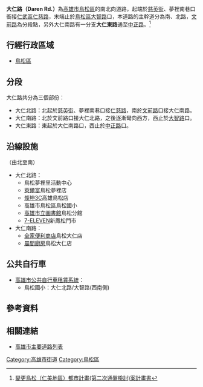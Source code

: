 {{Infobox TwRoad2
|bgcolorh=DARKGREEN
|colorh=white
|code=
|name= 大仁路
|enname= Daren Rd.
|level= 一般道路
|length=
|sec=北路<small>（[[鳥松區|鳥松區]]）</small><br>南路<small>（[[鳥松區|鳥松區]]）</small>
|lastext=
|line=
|start= [[慈英街|慈英街]]、夢裡南巷
|end= [[大智路_(鳥松區)|大智路]]
|junc= [[文前路_(鳥松區)|文前路]]
|img=
|cap=
|size=
|left= [[仁慈路_(仁武區)|仁慈路]]
|right=
|leftlink= 仁慈路
|leftdirection= N
|rightlink=
|rightdirection= S
|SN=
|SNtype=
|SNNum=
|SN2=
|SN2type=
|SN2Num=
|SN3=
|SN3type=
|SN3Num=
}}
{{Infobox TwRoad2
|bgcolorh=DARKGREEN
|colorh=white
|code=
|name= 大仁東路
|enname= Daren E. Rd.
|level= 一般道路
|length=
|sec=
|lastext=
|line=
|start= 大仁南路
|end= [[中正路_(鳥松區)|中正路]]
|junc= 
|img=
|cap=
|size=
|left= 
|right=
|leftlink=
|leftdirection= W
|rightlink=
|rightdirection= E
|SN=
|SNtype=
|SNNum=
|SN2=
|SN2type=
|SN2Num=
|SN3=
|SN3type=
|SN3Num=
}}
'''大仁路（Daren Rd.）'''為[[高雄市|高雄市]][[鳥松區|鳥松區]]的南北向道路，起端於[[慈英街|慈英街]]、夢裡南巷口銜接[[仁武區|仁武區]][[仁慈路_(仁武區)|仁慈路]]，末端止於[[鳥松區|鳥松區]][[大智路_(鳥松區)|大智路]]口，本道路的主幹道分為南、北路，[[文前路_(鳥松區)|文前路]]為分段點，另外大仁南路有一分支'''大仁東路'''通至[[中正路_(鳥松區)|中正路]]。<ref>[http://urbanebook.kcg.gov.tw/books/wholeway1/961/pdf/source/13766240381799.pdf 變更鳥松（仁美地區）都市計畫(第二次通盤檢討)案計畫書]{{Dead link}}</ref>

== 行經行政區域 ==
* [[鳥松區|鳥松區]]

== 分段 ==
大仁路共分為三個部份：
* 大仁北路：北起於[[慈英街|慈英街]]、夢裡南巷口接[[仁慈路_(仁武區)|仁慈路]]，南於[[文前路_(鳥松區)|文前路]]口接大仁南路。
* 大仁南路：北於文前路口接大仁北路，之後逐漸彎向西方，西止於[[大智路_(鳥松區)|大智路]]口。
* 大仁東路：東起於大仁南路口，西止於[[中正路_(鳥松區)|中正路]]口。

== 沿線設施 ==
（由北至南）
* 大仁北路：
** 鳥松夢裡里活動中心
** [[萊爾富|萊爾富]]鳥松夢裡店
** [[燦坤|燦坤3C]]高雄鳥松店
** 高雄市鳥松區鳥松國小
** [[高雄市立圖書館|高雄市立圖書館]]鳥松分館
** [[7-ELEVEN|7-ELEVEN]]新鳳松門市
* 大仁南路：
** [[全家便利商店|全家便利商店]]鳥松大仁店
** [[晨間廚房|晨間廚房]]鳥松大仁店
== 公共自行車 ==
* [[高雄市公共自行車租賃系統|高雄市公共自行車租賃系統]]：
** 鳥松國小：大仁北路/大智路(西南側)

== 參考資料 ==
{{Reflist}}

== 相關連結 ==
* [[高雄市主要道路列表|高雄市主要道路列表]]

{{高雄市重要道路}}

[[Category:高雄市街道|Category:高雄市街道]]
[[Category:鳥松區|Category:鳥松區]]